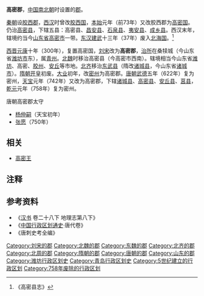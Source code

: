 '''高密郡'''，[[中国|中国]][[南北朝|南北朝]]时设置的[[郡|郡]]。

[[秦朝|秦朝]]设[[胶西郡|胶西郡]]，[[西汉|西汉]]时曾改[[胶西国|胶西国]]，[[本始|本始]]元年（前73年）又改胶西郡为[[高密国|高密国]]。仍治[[高密县|高密县]]，下辖五县：高密县、[[昌安县|昌安县]]、[[石泉县_(西汉)|石泉县]]、[[夷安县|夷安县]]、[[成乡县|成乡县]]。西汉末年，辖境约当今[[山东省|山东省]][[高密市|高密市]]一带。[[东汉|东汉]][[建武_(东汉)|建武]]十三年（37年）废入[[北海国|北海国]]。<ref name=《高密县志》>《高密县志》</ref>

[[西晋|西晋]][[元康_(西晋)|元康]]十年（300年），复置高密国，[[刘宋|刘宋]]改为'''高密郡'''，[[治所|治所]]在桑犊城（今山东省[[潍坊市|潍坊市]]东），属[[青州_(刘宋)|青州]]。[[北魏|北魏]]时移治高密县（今高密市西南）。辖境相当今山东省[[潍坊市|潍坊]]、高密、[[胶州市|胶州]]、[[安丘市|安丘]]等市地。[[北齐|北齐]]移治[[東武縣|东武县]]（隋改[[诸城县|诸城县]]，今山东省[[诸城市|诸城市]]）。[[隋朝|隋朝]][[开皇|开皇]]初废。[[大业_(年号)|大业]]初年，改[[密州_(隋朝)|密州]]为高密郡。[[唐朝|唐朝]][[武德|武德]]五年（622年）复为密州，[[天宝_(唐朝)|天宝]]元年（742年）又改为高密郡，下辖[[诸城县|诸城县]]、[[高密县|高密县]]、[[安丘县|安丘县]]、[[莒县|莒县]]，[[乾元_(唐朝)|乾元]]元年（758年）复为密州。
;唐朝高密郡太守
*[[杨仲嗣|杨仲嗣]]（天宝初年）
*[[张愿|张愿]]（750年）
== 相关 ==

*[[高密王|高密王]]

== 注释 ==
{{reflist}}
== 参考资料 ==
*《[[汉书|汉书]] 卷二十八下 地理志第八下》
*《[[中国行政区划通史|中国行政区划通史]]·唐代卷》
*《唐刺史考全编》

{{西晉行政區劃|nocat}}
{{南朝行政區劃|nocat}}
{{隋朝行政區劃|nocat}}
{{DEFAULTSORT:G}}
[[Category:刘宋的郡|Category:刘宋的郡]]
[[Category:北魏的郡|Category:北魏的郡]]
[[Category:东魏的郡|Category:东魏的郡]]
[[Category:北齐的郡|Category:北齐的郡]]
[[Category:北周的郡|Category:北周的郡]]
[[Category:隋朝的郡|Category:隋朝的郡]]
[[Category:唐朝的郡|Category:唐朝的郡]]
[[Category:山东的郡|Category:山东的郡]]
[[Category:潍坊行政区划史|Category:潍坊行政区划史]]
[[Category:青岛行政区划史|Category:青岛行政区划史]]
[[Category:5世纪建立的行政区划|Category:5世纪建立的行政区划]]
[[Category:758年废除的行政区划|Category:758年废除的行政区划]]